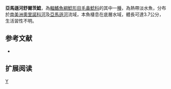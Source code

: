 {{Speciesbox 
| taxon =  Schultzichthys bondi
| status = LC
| status_system = IUCN3.1
| authority = [[Myers|Myers]], 1942
| synonyms = *''Acanthopoma bondi '',Myers, 1942 
}}

'''亞馬遜河舒爾茨鯰'''，為[[輻鰭魚綱|輻鰭魚綱]][[鯰形目|鯰形目]][[毛鼻鯰科|毛鼻鯰科]]的其中一[[種|種]]，為熱帶淡水魚，分布於[[南美洲|南美洲]][[奧里諾科河|奧里諾科河]]及[[亞馬遜河|亞馬遜河]]流域，本魚棲息在底層水域，體長可達3.7公分，生活習性不明。

==参考文献==
*{{FishBase_species|genus=Schultzichthys|species=bondi|year=2014|month=10}}

== 扩展阅读 ==
{{refbegin}}
{{wikispecies-inline|Schultzichthys bondi|亞馬遜河舒爾茨鯰}}
{{refend}}
{{Taxonbar|from=Q5796352}}

[[Category:舒爾茨鯰屬|Y]]


{{鯰形目小作品}}